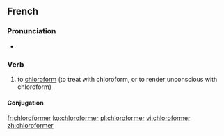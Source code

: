 ==French==

===Pronunciation===
* {{IPA|/klɔ.ʁɔ.fɔʁ.me/|lang=fr}}

===Verb===
{{fr-verb}}

# to [[chloroform]] (to treat with chloroform, or to render unconscious with chloroform)

====Conjugation====
{{fr-conj-er|chloroform|avoir}}

[[fr:chloroformer]]
[[ko:chloroformer]]
[[pl:chloroformer]]
[[vi:chloroformer]]
[[zh:chloroformer]]
